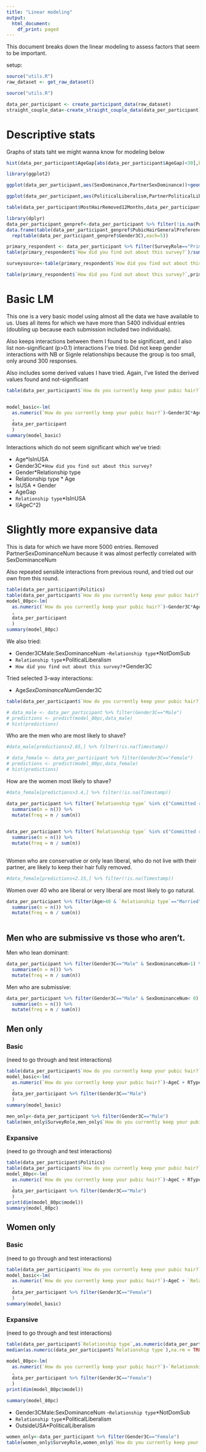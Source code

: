```yaml
---
title: "Linear modeling"
output:
  html_document:
    df_print: paged
---
```


This document breaks down the linear modeling to assess factors that seem to be important.

setup:

```r
source("utils.R")
raw_dataset <- get_raw_dataset()


```

```r

source("utils.R")

data_per_participant <- create_participant_data(raw_dataset)
straight_couple_data<-create_straight_couple_data(data_per_participant)
```

# Descriptive stats

Graphs of stats taht we might wanna know for modeling below

```r
hist(data_per_participant$AgeGap[abs(data_per_participant$AgeGap)<30],breaks = -30:30)
```

```r
library(ggplot2)

ggplot(data_per_participant,aes(SexDominance,PartnerSexDominance))+geom_jitter(alpha=0.2)
```


```r
ggplot(data_per_participant,aes(PoliticalLiberalism,PartnerPoliticalLiberalism))+geom_jitter(alpha=0.2)
```

```r
table(data_per_participant$MostHairRemoved12Months,data_per_participant$PartnerMostHairRemoved12Months)
```
```r
library(dplyr)
data_per_participant_genpref<-data_per_participant %>% filter(!is.na(PubicHairGeneralPreference))
data.frame(table(data_per_participant_genpref$PubicHairGeneralPreference,data_per_participant_genpref$Gender3C)/
  rep(table(data_per_participant_genpref$Gender3C),each=5))
```
```r
primary_respondent <- data_per_participant %>% filter(SurveyRole=="PrimaryRespondent")
table(primary_respondent$`How did you find out about this survey?`)/sum(table(primary_respondent$`How did you find out about this survey?`))

surveysource<-table(primary_respondent$`How did you find out about this survey?`)

table(primary_respondent$`How did you find out about this survey?`,primary_respondent$Gender3C)/matrix(surveysource,nrow=length(surveysource),ncol=3)
```


# Basic LM

This one is a very basic model using almost all the data we have available to us. Uses all items for which we have more than 5400 individual entries (doubling up because each submission included two individuals).

Also keeps interactions between them I found to be significant, and I also list non-significant (p>0.1) interactions I've tried. Did not keep gender interactions with NB or Signle relationships because the group is too small, only around 300 responses.

Also includes some derived values I have tried. Again, I've listed the derived values found and not-significant
```r
table(data_per_participant$`How do you currently keep your pubic hair?`)/sum(table(data_per_participant$`How do you currently keep your pubic hair?`))


model_basic<-lm(
  as.numeric(`How do you currently keep your pubic hair?`)~Gender3C*AgeC + RTypeLivingTogetherVs+OutsideUSA+SurveyRole*Gender3C+`How did you find out about this survey?`
  ,
  data_per_participant
  )
summary(model_basic)  
```


Interactions which do not seem significant which we've tried:

 - Age*IsInUSA
 - Gender3C*`How did you find out about this survey?`
 - Gender*Relationship type
 - Relationship type * Age
 - IsUSA * Gender
 - AgeGap
 - `Relationship type`*IsInUSA
 - I(AgeC^2)


# Slightly more expansive data

This is data for which we have more 5000 entries.
Removed PartnerSexDominanceNum because it was almost perfectly correlated with SexDominanceNum

Also repeated sensible interactions from previous round, and tried out our own from this round. 


```r
table(data_per_participant$Politics)
table(data_per_participant$`How do you currently keep your pubic hair?`)
model_80pc<-lm(
  as.numeric(`How do you currently keep your pubic hair?`)~Gender3C*AgeC + RTypeLivingTogetherVs+OutsideUSA+SurveyRole*Gender3C+`How did you find out about this survey?`+ SexDominanceNum + NotDomSub + PoliticalLiberalism*OutsideUSA + Gender3C*PoliticalLiberalism+ PartnerPoliticalLiberalism+ AgeC*SexDominanceNum
  ,
  data_per_participant
  )
summary(model_80pc)

```

We also tried:

 - Gender3CMale:SexDominanceNum
 -`Relationship type`*NotDomSub
 - `Relationship type`*PoliticalLiberalism
 - `How did you find out about this survey?`*Gender3C
 
 Tried selected 3-way interactions:
 
 - Age*SexDominanceNum*Gender3C
 
 
```r
table(data_per_participant$`How do you currently keep your pubic hair?`,as.numeric(data_per_participant$`How do you currently keep your pubic hair?`))
```

 
```r
# data_male <- data_per_participant %>% filter(Gender3C=="Male")
# predictions <- predict(model_80pc,data_male)
# hist(predictions)
```
Who are the men who are most likely to shave?

```r
#data_male[predictions>2.65,] %>% filter(!is.na(Timestamp))
```



 
```r
# data_female <- data_per_participant %>% filter(Gender3C=="Female")
# predictions <- predict(model_80pc,data_female)
# hist(predictions)
```
 How are the women most likely to shave?
 
```r
#data_female[predictions>3.4,] %>% filter(!is.na(Timestamp))
```



```r

data_per_participant %>% filter(`Relationship type` %in% c("Committed relationship","Dating","Causal") & Gender3C=="Female" & PoliticalLiberalism<2) %>% group_by(`How do you currently keep your pubic hair?`) %>%
  summarise(n = n()) %>%
  mutate(freq = n / sum(n))
  
```



```r

data_per_participant %>% filter(`Relationship type` %in% c("Committed relationship","Dating","Causal") & Gender3C=="Female" & PoliticalLiberalism<2) %>% group_by(`How do you currently keep your pubic hair?`) %>%
  summarise(n = n()) %>%
  mutate(freq = n / sum(n))
  
```


Women who are conservative or only lean liberal, who do not live with their partner, are likely to keep their hair fully removed.



```r
#data_female[predictions<2.15,] %>% filter(!is.na(Timestamp))
```


Women over 40 who are liberal or very liberal are most likely to go natural.



```r

data_per_participant %>% filter(Age>40 & `Relationship type`=="Married" & Gender3C=="Female" & PoliticalLiberalism>1) %>% group_by(`How do you currently keep your pubic hair?`) %>%
  summarise(n = n()) %>%
  mutate(freq = n / sum(n))
  
```


## Men who are submissive vs those who aren't.

Men who lean dominant:
```r
data_per_participant %>% filter(Gender3C=="Male" & SexDominanceNum>1) %>% group_by(`How do you currently keep your pubic hair?`) %>%
  summarise(n = n()) %>%
  mutate(freq = n / sum(n))
```

Men who are submissive:

```r
data_per_participant %>% filter(Gender3C=="Male" & SexDominanceNum< 0) %>% group_by(`How do you currently keep your pubic hair?`) %>%
  summarise(n = n()) %>%
  mutate(freq = n / sum(n))

```

## Men only

### Basic

(need to go through and test interactions)

```r
table(data_per_participant$`How do you currently keep your pubic hair?`)
model_basic<-lm(
  as.numeric(`How do you currently keep your pubic hair?`)~AgeC + RTypeLivingTogetherVs+OutsideUSA+SurveyRole+`How did you find out about this survey?`+HeteroRShip
  ,
  data_per_participant %>% filter(Gender3C=="Male")
  )
summary(model_basic)  
```

```r
men_only<-data_per_participant %>% filter(Gender3C=="Male")
table(men_only$SurveyRole,men_only$`How do you currently keep your pubic hair?`)/matrix(table(men_only$SurveyRole),ncol = 4,nrow=2)
```



### Expansive

(need to go through and test interactions)


```r
table(data_per_participant$Politics)
table(data_per_participant$`How do you currently keep your pubic hair?`)
model_80pc<-lm(
  as.numeric(`How do you currently keep your pubic hair?`)~AgeC + RTypeLivingTogetherVs+OutsideUSA+`How did you find out about this survey?`+ SexDominanceNum + NotDomSub + OutsideUSA + PoliticalLiberalism+AgeC*SexDominanceNum+HeteroRShip
  ,
  data_per_participant %>% filter(Gender3C=="Male")
  )
print(dim(model_80pc$model))
summary(model_80pc)

```

## Women only

### Basic

(need to go through and test interactions)


```r
table(data_per_participant$`How do you currently keep your pubic hair?`)
model_basic<-lm(
  as.numeric(`How do you currently keep your pubic hair?`)~AgeC + `Relationship type`+OutsideUSA+SurveyRole+`How did you find out about this survey?`+HeteroRShip
  ,
  data_per_participant %>% filter(Gender3C=="Female")
  )
summary(model_basic)  
```

### Expansive 

(need to go through and test interactions)
```r
table(data_per_participant$`Relationship type`,as.numeric(data_per_participant$`Relationship type`))
median(as.numeric(data_per_participant$`Relationship type`),na.rm = TRUE)
```

```r
model_80pc<-lm(
  as.numeric(`How do you currently keep your pubic hair?`)~`Relationship type`+OutsideUSA+SurveyRole+`How did you find out about this survey?`+ SexDominanceNum + NotDomSub + PoliticalLiberalism+PartnerPoliticalLiberalism+SexDominanceNum+AgeC+HeteroRShip+OutsideUSA*PoliticalLiberalism
  ,
  data_per_participant %>% filter(Gender3C=="Female")
  )
print(dim(model_80pc$model))

summary(model_80pc)


```



 - Gender3CMale:SexDominanceNum
 -`Relationship type`*NotDomSub
 - `Relationship type`*PoliticalLiberalism
 - OutsideUSA*PoliticalLiberalism
 

```r
women_only<-data_per_participant %>% filter(Gender3C=="Female")
table(women_only$SurveyRole,women_only$`How do you currently keep your pubic hair?`)/matrix(table(women_only$SurveyRole),ncol = 4,nrow=2)
```
 
